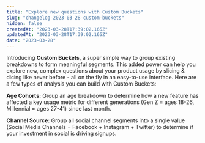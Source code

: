```yaml
---
title: "Explore new questions with Custom Buckets"
slug: "changelog-2023-03-28-custom-buckets"
hidden: false
createdAt: "2023-03-28T17:39:02.165Z"
updatedAt: "2023-03-28T17:39:02.165Z"
date: "2023-03-28"
---
```



Introducing **Custom Buckets**, a super simple way to group existing breakdowns to form meaningful segments. This added power can help you explore new, complex questions about your product usage by slicing & dicing like never before - all on the fly in an easy-to-use interface. Here are a few types of analysis you can build with Custom Buckets:

**Age Cohorts:** Group an age breakdown to determine how a new feature has affected a key usage metric for different generations (Gen Z = ages 18-26, Millennial = ages 27-41) since last month.


**Channel Source:** Group all social channel segments into a single value (Social Media Channels = Facebook + Instagram + Twitter) to determine if your investment in social is driving signups.


